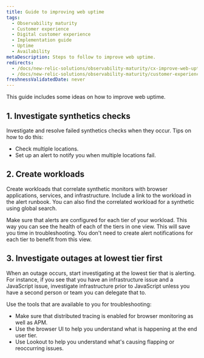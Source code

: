 ```yaml
---
title: Guide to improving web uptime
tags:
  - Observability maturity
  - Customer experience
  - Digital customer experience
  - Implementation guide
  - Uptime
  - Availability
metaDescription: Steps to follow to improve web uptime.
redirects:
  - /docs/new-relic-solutions/observability-maturity/cx-improve-web-uptime
  - /docs/new-relic-solutions/observability-maturity/customer-experience/cx-improve-web-uptime
freshnessValidatedDate: never
---
```


This guide includes some ideas on how to improve web uptime. 

## 1. Investigate synthetics checks

Investigate and resolve failed synthetics checks when they occur. Tips on how to do this:

* Check multiple locations.
* Set up an alert to notify you when multiple locations fail.

## 2. Create workloads

Create workloads that correlate synthetic monitors with browser applications, services, and infrastructure.  Include a link to the workload in the alert runbook. You can also find the correlated workload for a synthetic using global search.

Make sure that alerts are configured for each tier of your workload. This way you can see the health of each of the tiers in one view. This will save you time in troubleshooting. You don't need to create alert notifications for each tier to benefit from this view.

## 3. Investigate outages at lowest tier first

When an outage occurs, start investigating at the lowest tier that is alerting. For instance, if you see that you have an infrastructure issue and a JavaScript issue, investigate infrastructure prior to JavaScript unless you have a second person or team you can delegate that to.

Use the tools that are available to you for troubleshooting:
* Make sure that distributed tracing is enabled for browser monitoring as well as APM.
* Use the browser UI to help you understand what is happening at the end user tier.
* Use Lookout to help you understand what's causing flapping or reoccurring issues.
